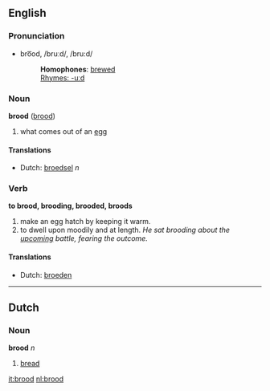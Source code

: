 ==English==
=== Pronunciation ===
*bro͞od, /bruːd/, /bru:d/
*:'''Homophones''': [[brewed]]
*:[[Rhymes:English:-uːd|Rhymes: -uːd]]

===Noun===
'''brood''' ([[brood]])

# what comes out of an [[egg]]

====Translations====
*Dutch: [[broedsel]] ''n''

===Verb===
'''to brood, brooding, brooded, broods'''

# make an egg hatch by keeping it warm.
# to dwell upon moodily and at length. ''He sat brooding about the [[upcoming]] battle, fearing the outcome.''

====Translations====
*Dutch: [[broeden]]

----
==Dutch==
===Noun===
'''brood''' ''n''

# [[bread]]

[[it:brood]]
[[nl:brood]]